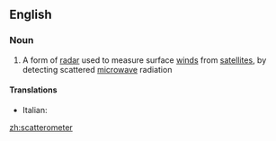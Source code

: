 ==English==

===Noun===
{{wikipedia}}
{{en-noun}}

# A form of [[radar]] used to measure surface [[wind]]s from [[satellite]]s, by detecting scattered [[microwave]] radiation

====Translations====
{{top}}
* Italian: {{t-|it|scatterometro|m}}
{{mid}}

{{bottom}}

[[zh:scatterometer]]